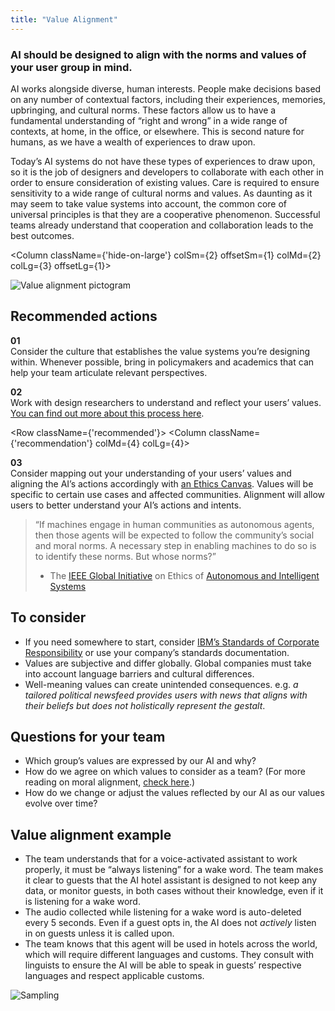 ```yaml
---
title: "Value Alignment"
---
```



<Row className="opener">
<Column colSm={4} colMd={7} colLg={7}>

### AI should be designed to align with the norms and values of your user group in mind.

AI works alongside diverse, human interests. People make decisions based on any number of contextual factors, including their experiences, memories, upbringing, and cultural norms. These factors allow us to have a fundamental understanding of “right and wrong” in a wide range of contexts, at home, in the office, or elsewhere. This is second nature for humans, as we have a wealth of experiences to draw upon.

Today’s AI systems do not have these types of experiences to draw upon, so it is the job of designers and developers to collaborate with each other in order to ensure consideration of existing values. Care is required to ensure sensitivity to a wide range of cultural norms and values. As daunting as it may seem to take value systems into account, the common core of universal principles is that they are a cooperative phenomenon. Successful teams already understand that cooperation and collaboration leads to the best outcomes.

</Column>

<Column className={'hide-on-large'} colSm={2} offsetSm={1} colMd={2} colLg={3} offsetLg={1}>

![Value alignment pictogram](../../images/ethics/value-alignment/Image_1.png)

</Column>
</Row>

<Row>
<Column colSm={4}>

## Recommended actions

</Column>
<Column className={'recommendation'} colMd={4} colLg={4}>

**01**<br/>
Consider the culture that establishes the value systems you’re designing within. Whenever possible, bring in policymakers and academics that can help your team articulate relevant perspectives.

</Column>
<Column className={'recommendation'} colMd={4} colLg={4}>

**02**<br/>
Work with design researchers to understand and reflect your users’ values. [You can find out more about this process here](https://www.ibm.com/design/research/).

</Column>
</Row>

<Row className={'recommended'}>
<Column className={'recommendation'} colMd={4} colLg={4}>

**03**<br/>
Consider mapping out your understanding of your users’ values and aligning the AI’s actions accordingly with [an Ethics Canvas](https://www.ethicscanvas.org). Values will be specific to certain use cases and affected communities. Alignment will allow users to better understand your AI’s actions and intents.

</Column>
</Row>

> “If machines engage in human communities as autonomous agents, then those agents will be expected to follow the community’s social and moral norms. A necessary step in enabling machines to do so is to identify these norms. But whose norms?”
>
> - The [IEEE Global Initiative](https://ethicsinaction.ieee.org)
> on Ethics of [Autonomous and Intelligent Systems](https://ethicsinaction.ieee.org)

<Row className="consider">
<Column colMd={7} colLg={7}>

## To consider

 - If you need somewhere to start, consider [IBM’s Standards of Corporate Responsibility](https://www.ibm.com/ibm/responsibility/2015/at_a_glance/our_approach.html) or use your company’s standards documentation.
 - Values are subjective and differ globally. Global companies must take into account language barriers and cultural differences.
 - Well-meaning values can create unintended consequences. e.g. *a tailored political newsfeed provides users with news that aligns with their beliefs but does not holistically represent the gestalt*.


</Column>
</Row>



<Row className="questions">
<Column colMd={7} colLg={7}>

## Questions for your team

 - Which group’s values are expressed by our AI and why?
 - How do we agree on which values to consider as a team? (For more reading on moral alignment, [check here](http://faculty.mtsac.edu/cmcgruder/moraljudgements.html).)
 - How do we change or adjust the values reflected by our AI as our values evolve over time? 


</Column>
</Row>



<Row className="example">
<Column colMd={7} colLg={7}>

## Value alignment example

 - The team understands that for a voice-activated assistant to work properly, it must be “always listening” for a wake word. The team makes it clear to guests that the AI hotel assistant is designed to not keep any data, or monitor guests, in both cases without their knowledge, even if it is listening for a wake word.
 - The audio collected while listening for a wake word is auto-deleted every 5 seconds. Even if a guest opts in, the AI does not *actively* listen in on guests unless it is called upon.
 - The team knows that this agent will be used in hotels across the world, which will require different languages and customs. They consult with linguists to ensure the AI will be able to speak in guests’ respective languages and respect applicable customs.


</Column>
</Row>

![Sampling](../../images/ethics/value-alignment/Image_2.png)
